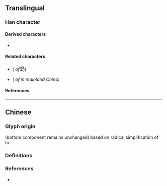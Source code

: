 {{also|島|㠀}}
{{character info/new}}
==Translingual==

===Han character===
{{Han char|rn=46|rad=山|as=04|sn=7|four=27727|canj=PYSU|ids=}}

====Derived characters====
* {{l|mul|[[捣]]}}

====Related characters====
* {{l|mul|[[島]]}} ''({{w|Traditional Chinese|Traditional form}} of ''<big>岛</big>)
* {{l|mul|[[㠀]]}} ''({{w|Variant Chinese character|Variant}} {{w|Traditional Chinese|traditional form}} of {{l|mul|島}} in mainland China)''

====References====
{{Han ref|kx=0308.331|hdz=10764.150|uh=5C9B}}

----

==Chinese==

===Glyph origin===
{{Han simp|島}} (bottom component {{l|zh|山}} remains unchanged) based on radical simplification of {{l|zh|鳥}} to {{l|zh|鸟}}.

===Definitions===
{{zh-see|島}}

===References===
* {{R:twedu|A01120-014}}